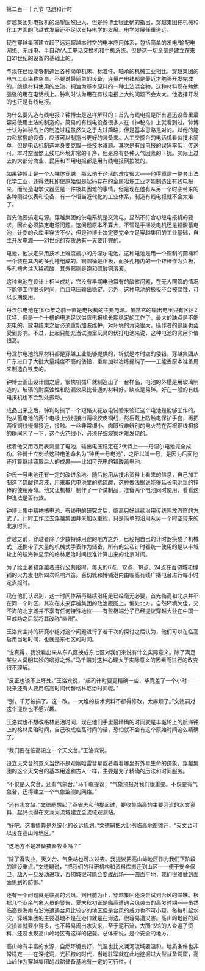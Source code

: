 

第二百一十九节 电池和计时

穿越集团对电报机的渴望固然巨大，但是钟博士很正确的指出，穿越集团在机械和化工方面的飞越式发展还不足以支持电学的发展。电学发展任重道远。

现在穿越集团建立起了远远超越本时空的电学应用体系，包括简单的发电/输配电网络、无线电、半自动/人工电话交换机和手机系统。但是这一切全部是建立在来自21世纪的设备的基础上的。

与现在已经能够制造出各种简单机床、标准件、轴承的机械工业相比，穿越集团的电气工业堪称空白。不要说最简单的设备，连量产电线都是最近才勉强开发完成的。绝缘材料使用的生漆、桐油为基本原料的一种土法混合物，这种材料现在勉勉强强的用在电话线上。钟利时认为用在有线电报上大约问题不会太大。他选择开发的也正是有线电报。

为什么要先造有线电报？钟博士是这样解释的：首先有线电报是所有通迅设备里最容易使用土法的制造的。简易的有线电设备很多人在《神秘岛》上就看到过。钟博士认为神秘岛上的制造过程虽然失之于太过简略，但是基本思路是对的。以他的能力和掌握的设备，应该可以制造出更好的装备来。人工交换台的电话机看似技术简单，但是电话机制造本身要克服一些技术难题。其次是有线电报的误码率低，传送可。本时空固然无线电环境非常的干净，但是总有各种天气因素的干扰。实际上过去的大部分商业、民用和军用电报都是用有线电报网拍发的。

如果钟博士是一个人裸体穿越，那么他干这活的难度很大――他得重建一整套土法化学工业，还得依托即使原始但是起码存在的金属冶炼工业才能制造出有线电报来，而制造电学仪器更是一件极其困难的事情，但是现在他有从另一个时空带来的各种测试仪表和设备，有一个相当近代化的工业体系，制造有线电报就不会太难了。

首先他要搞定电源。穿越集团的供电系统是交流电，显然不符合初级电报机的要求，因此必须搞定电源问题。这问题原本不算大，不管是手摇发电机还是铅酸蓄电池，计委的仓库里存货不少，但是钟博士决定要完全立足穿越集团的工业基础，自主开发电源――21世纪的存货总有一天要用完的。

电池，他决定采用技术上难度最小的丹涅尔电池。这种电池是用一个铜制的圆桶和一个装在其内的多孔槽组成的。铜圆桶是正极，而多孔槽内的一个锌棒作为负极，多孔槽内注入稀硫酸，其外部则是饱和硫酸铜溶液。

这种电池在设计上相当成功，它没有早期电池常有的酸雾问题，在无人照管的情况下能够工作很长时间，而且电压输出稳定。另外，这种电池的极板不会被腐蚀，可以长期使用。

丹涅尔电池在1875年之前一直是电报机的主要电源。虽然它的输出电压只有区区2伏特，但是一个十槽的电池足以供应电报机长期稳定的工作了。最大的缺点是不能充电的，放电结束之后必须重新加液维护，对环境的污染很大，操作者的健康也会受到影响。不过，比起只能充当试验室玩具的伏打电池来说，这种电池的实用价值很高。

丹涅尔电池的原材料都是穿越工业能够提供的，锌就是本时空的倭铅，穿越集团从广东进口了大批大量纯度不高的倭铅，重新加以冶炼提纯了――工能委原本准备用来制造白铁皮的。

钟博士画出设计图之后，很快机械厂就制造出了一台样品，电池的外槽是用玻璃制造的。玻璃的耐腐蚀性和防漏效果比普通的材料好，缺点是易碎。好在一般的有线电报机也不会到处搬动。

成品出来之后，钟利时搞了一个短路火花放电试验来验证这个电池是能够工作的。他从蓄电池的两个电极上分别接出两根胶皮铜线，然后戴上防触电保护手套，再把两根铜线慢慢接近，接触。一丝非常细小，肉眼很难辨别的电火花在两根铜线相接的瞬间闪了一下，这个火花很小，必须仔细观察才难发现的。

接着他又用万用表测量了电池，输出电压稳定在2伏特上――丹涅尔电池完全成功。钟博士立刻给这种电池命名为“钟氏一号电池”，之所以叫一号，是因为后面他还打算继续窃取后人的成果――比如可充电的铅酸蓄电池。

钟氏一号电池还有一定的改进余地。随后他用从技术资料上看来的信息，自己加工制造了硫酸锌溶液，用来取代电池里的稀硫酸，这种做法据说能够延长电池里的锌棒的使用寿命。他又让机械厂制作了一个试制品，准备两个电池同时使用，看看这种说法是否有效。

钟博士集中精神搞电池、有线电的研究之后，临高只好继续沿用传统鸣放汽笛的方式了。计时工作过去穿越集团并未加以重视，只是简单的沿用从另一个时空带来的北京时间。

穿越之前，穿越者除了少数特殊用途的地方之外，已经把自己的计时器换成了机械式，还携带了大量的机械式手表作为储备。所有的公私计时器统一使用的是以丰城轮上的航海钟显示的格林尼治时间校准计算出来的北京时间。

为了给土著和穿越者进行公共报时，每天的6点、12点、18点、24点在百仞城和博铺的火力发电所四次鸣响汽笛。百仞城和博铺港内由临高有线广播电台进行每小时定点报时。

现在他们认识到，这一时间体系再继续沿用是已经毫无必要，首先临高和北京并不在同一个时区，其次在未来穿越集团的政治版图上，偏处北方，自然环境欠佳，又不海的北京城并不享有任何特殊地位――有些极端分子已经提议穿越大业在中国一旦成功之后就将其改称“幽州”。

王洛宾主持的研究小组对这个问题进行了若干次的探讨之后认为，他们可以在临高启用当地时间，也就是东七区的时间。

“说真得，我没看出来从东八区换成东七区对我们来说有什么实际意义。除了满足某些人莫明其妙的嗜好之外。”马千瞩对这种心理大于实际意义的因素而进行的改变很不理解。

“反正也谈不上坏处。”王洛宾说，“起码计时要更精确一些，毕竟差了一个小时――说来还有人要用临高时间代替格林尼治时间呢。”

“别，千万被搞了。这一改，一大堆的技术资料不都得修改，太麻烦了。”文徳嗣对这个提议也不感兴趣。

王洛宾也不想改格林尼治时间，现在他们手里最精确的时间就是丰城轮上的航海钟上的格林尼治时间，自己改成临高时间的话，恐怕就不会有这个原始时间这么精确了。

“我们要在临高设立一个天文台。”王洛宾说。

设立天文台的意义当然不是观察哈雷彗星或者看看哪里有外星生命的迹象，穿越集团的这个天文台的基本用途和古人一样，主要是为了精确的历法和时间服务。

“不仅是天文台，还有气象台。”马千瞩提议，“气象预报对我们很重要。不仅要有气象台，还得建立一个气象监测的网络。”

“还有水文站。”文徳嗣想起了燕雀志和他提起过，要收集临高的主要河流的水文资料，起码也得在文澜河流域建立全流域观测站。

“好吧，这事情算是系统化的长远规划。”文徳嗣把大比例临高地图摊开，“天文台可以设在高山岭地区。”

“这地方不是准备搞畜牧业吗？”

“除了畜牧业，天文台、气象站也可以过去。我提议把高山岭地区作为我们下阶段的建设重点。”文徳嗣说，“把我们的科研机构和资料库搬迁到山区――便于安全保卫，敌人一旦发动进攻，百仞城很可能会变成战场――四面平地，我们很难做到面面俱到的防御。”

还有一个问题就是临高的台风。到目前为止，穿越集团还没尝试到台风的滋味。根据几个业余气象人员的警告，夏末秋初正是临高遭遇台风袭击的高发时期――虽然临高是海南岛沿海遭遇台风比较少的地区但是台风的威力也不可小窥。每每引起水灾。穿越集团的主要基地不是在港口就是在河边。很容易遭灾害。高山岭地区的风灾损害就要小得多，也不容易闹出水灾来，至于泥石流，大图书馆的人查遍了资料，还没发现高山岭地区有这样的记载。总体来说，是个安全的地方。

高山岭有丰富的水源，自然环境良好，气温也比文澜河流域要温和。地质条件也非常稳定――在深挖洞，光积粮的时代，当地驻军就在此地挖掘过大型战备洞窟，高山岭作为穿越集团的战略储备基地有一定的可行性。(

